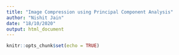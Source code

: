 ```yaml
---
title: "Image Compression using Principal Component Analysis"
author: "Nishit Jain"
date: "18/10/2020"
output: html_document
---
```


```r
knitr::opts_chunk$set(echo = TRUE)
```